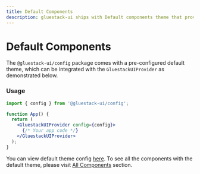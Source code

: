 ```yaml
---
title: Default Components
description: gluestack-ui ships with Default components theme that provide access to theme values.
---
```



<Meta title="ui/Home/Theme Configuration/Theme/Default Components" />

# Default Components

The `@gluestack-ui/config` package comes with a pre-configured default theme, which can be integrated with the `GluestackUIProvider` as demonstrated below.

### Usage

```jsx
import { config } from '@gluestack-ui/config';

function App() {
  return (
    <GluestackUIProvider config={config}>
      {/* Your app code */}
    </GluestackUIProvider>
  );
}
```

You can view default theme config [here](https://github.com/gluestack/gluestack-ui/tree/main/packages/config). To see all the components with the default theme, please visit [All Components](https://v1.gluestack.io/ui/docs/overview/all-components) section.
